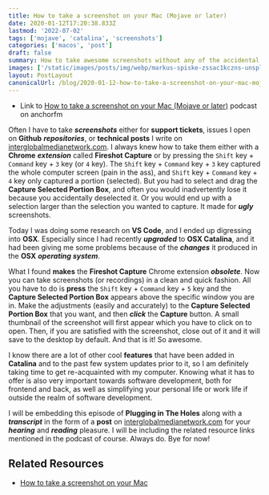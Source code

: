 ```yaml
---
title: How to take a screenshot on your Mac (Mojave or later)
date: 2020-01-12T17:20:38.833Z
lastmod: '2022-07-02'
tags: ['mojave', 'catalina', 'screenshots']
categories: ['macos', 'post']
draft: false
summary: How to take awesome screenshots without any of the accidental deselect or inaccuracies hastle in older versions of the OSX operating system.
images: ['/static/images/posts/img/webp/markus-spiske-zssac1kczns-unsplash.webp']
layout: PostLayout
canonicalUrl: /blog/2020-01-12-how-to-take-a-screenshot-on-your-mac-mojave-or-later
---
```


- Link to
  [How to take a screenshot on your Mac (Mojave or later)](https://anchor.fm/maria-campbell/episodes/How-to-take-a-screenshot-on-your-Mac-Mojave-or-later-ea4p0f)
  podcast on anchorfm

Often I have to take **_screenshots_** either for **support tickets**, issues I
open on **Github** **_repositories_**, or **technical posts** I write on
[interglobalmedianetwork.com](https://www.interglobalmedianetwork.com/). I
always knew how to take them either with a **Chrome** **_extension_** called
**Fireshot Capture** or by pressing the `Shift` key + `Command` key + `3` key
(or `4` key). The `Shift` key + `Command` key + `3` key captured the whole
computer screen (pain in the ass), and `Shift` key + `Command` key + `4` key
only captured a portion (selected). But you had to select and drag the **Capture
Selected Portion Box**, and often you would inadvertently lose it because you
accidentally deselected it. Or you would end up with a selection larger than the
selection you wanted to capture. It made for **_ugly_** screenshots.

Today I was doing some research on **VS Code**, and I ended up digressing into
**OSX**. Especially since I had recently **_upgraded_** to **OSX Catalina**, and
it had been giving me some problems because of the **_changes_** it produced in
the **OSX** **_operating system_**.

What I found **makes** the **Fireshot Capture** Chrome extension **_obsolete_**.
Now you can take screenshots (or recordings) in a clean and quick fashion. All
you have to do is **press** the `Shift` key + `Command` key + `5` key and the
**Capture Selected Portion Box** appears above the specific window you are in.
Make the adjustments (easily and accurately) to the **Capture Selected Portion
Box** that you want, and then **_click_** the **Capture** button. A small
thumbnail of the screenshot will first appear which you have to click on to
open. Then, if you are satisfied with the screenshot, close out of it and it
will save to the desktop by default. And that is it! So awesome.

I know there are a lot of other cool **features** that have been added in
**Catalina** and to the past few system updates prior to it, so I am definitely
taking time to get re-acquainted with my computer. Knowing what it has to offer
is also very important towards software development, both for frontend and back,
as well as simplifying your personal life or work life if outside the realm of
software development.

I will be embedding this episode of **Plugging in The Holes** along with a
**_transcript_** in the form of a **post** on
[interglobalmedianetwork.com](https://www.interglobalmedianetwork.com/) for your
**_hearing_** and **_reading_** pleasure. I will be including the related
resource links mentioned in the podcast of course. Always do. Bye for now!

## Related Resources

- [How to take a screenshot on your Mac](https://support.apple.com/en-us/HT201361)
